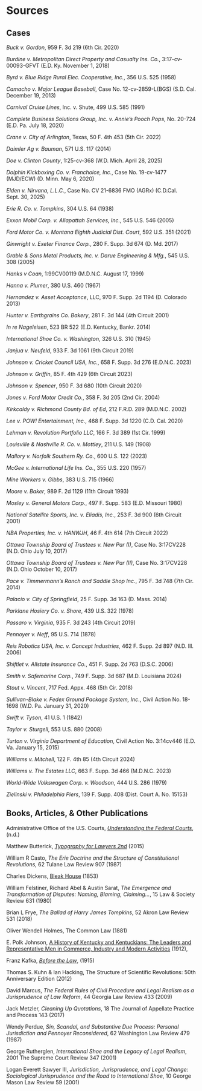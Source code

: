 # Sources {.unnumbered}

## Cases

_Buck v. Gordon_, 959 F. 3d 219 (6th Cir. 2020)

_Burdine v. Metropolitan Direct Property and Casualty Ins. Co._, 3:17-cv-00093-GFVT (E.D. Ky. November 1, 2018)

_Byrd v. Blue Ridge Rural Elec. Cooperative, Inc._, 356 U.S. 525 (1958)

_Camacho v. Major League Baseball_, Case No. 12-cv-2859-L(BGS) (S.D. Cal. December 19, 2013)

_Carnival Cruise Lines_, Inc. v. Shute, 499 U.S. 585 (1991)

_Complete Business Solutions Group, Inc. v. Annie’s Pooch Pops_, No. 20-724 (E.D. Pa. July 18, 2020)

_Crane v. City of Arlington_, Texas, 50 F. 4th 453 (5th Cir. 2022)

_Daimler Ag v. Bauman_, 571 U.S. 117 (2014)

_Doe v. Clinton County_, 1:25-cv-368 (W.D. Mich. April 28, 2025)

_Dolphin Kickboxing Co. v. Franchoice, Inc._, Case No. 19-cv-1477 (MJD/ECW) (D. Minn. May 6, 2020)

_Elden v. Nirvana, L.L.C._, Case No. CV 21-6836 FMO (AGRx) (C.D.Cal. Sept. 30, 2025)

_Erie R. Co. v. Tompkins_, 304 U.S. 64 (1938)

_Exxon Mobil Corp. v. Allapattah Services, Inc._, 545 U.S. 546 (2005)

_Ford Motor Co. v. Montana Eighth Judicial Dist. Court_, 592 U.S. 351 (2021)

_Ginwright v. Exeter Finance Corp._, 280 F. Supp. 3d 674 (D. Md. 2017)

_Grable & Sons Metal Products, Inc. v. Darue Engineering & Mfg._, 545 U.S. 308 (2005)

_Hanks v Coan_, 1:99CV00119 (M.D.N.C. August 17, 1999)

_Hanna v. Plumer_, 380 U.S. 460 (1967)

_Hernandez v. Asset Acceptance_, LLC, 970 F. Supp. 2d 1194 (D. Colorado 2013)

_Hunter v. Earthgrains Co. Bakery_, 281 F. 3d 144 (4th Circuit 2001)

_In re Nageleisen_, 523 BR 522 (E.D. Kentucky, Bankr. 2014)

_International Shoe Co. v. Washington_, 326 U.S. 310 (1945)

_Janjua v. Neufeld_, 933 F. 3d 1061 (9th Circuit 2019)

_Johnson v. Cricket Council USA, Inc._, 658 F. Supp. 3d 276 (E.D.N.C. 2023)

_Johnson v. Griffin_, 85 F. 4th 429 (6th Circuit 2023)

_Johnson v. Spencer_, 950 F. 3d 680 (10th Circuit 2020)

_Jones v. Ford Motor Credit Co._, 358 F. 3d 205 (2nd Cir. 2004)

_Kirkcaldy v. Richmond County Bd. of Ed_, 212 F.R.D. 289 (M.D.N.C. 2002)

_Lee v. POW! Entertainment, Inc._, 468 F. Supp. 3d 1220 (C.D. Cal. 2020)

_Lehman v. Revolution Portfolio LLC_, 166 F. 3d 389 (1st Cir. 1999)

_Louisville & Nashville R. Co. v. Mottley_, 211 U.S. 149 (1908)

_Mallory v. Norfolk Southern Ry. Co._, 600 U.S. 122 (2023)

_McGee v. International Life Ins. Co._, 355 U.S. 220 (1957)

_Mine Workers v. Gibbs_, 383 U.S. 715 (1966)

_Moore v. Baker_, 989 F. 2d 1129 (11th Circuit 1993)

_Mosley v. General Motors Corp._, 497 F. Supp. 583 (E.D. Missouri 1980)

_National Satellite Sports, Inc. v. Eliadis, Inc._, 253 F. 3d 900 (6th Circuit 2001)

_NBA Properties, Inc. v. HANWJH_, 46 F. 4th 614 (7th Circuit 2022)

_Ottawa Township Board of Trustees v. New Par (I)_, Case No. 3:17CV228 (N.D. Ohio July 10, 2017)

_Ottawa Township Board of Trustees v. New Par (II)_, Case No. 3:17CV228 (N.D. Ohio October 10, 2017)

_Pace v. Timmermann’s Ranch and Saddle Shop Inc._, 795 F. 3d 748 (7th Cir. 2014)

_Palacio v. City of Springfield_, 25 F. Supp. 3d 163 (D. Mass. 2014)

_Parklane Hosiery Co. v. Shore_, 439 U.S. 322 (1978)

_Passaro v. Virginia_, 935 F. 3d 243 (4th Circuit 2019)

_Pennoyer v. Neff_, 95 U.S. 714 (1878)

_Reis Robotics USA, Inc. v. Concept Industries_, 462 F. Supp. 2d 897 (N.D. Ill. 2006)

_Shiftlet v. Allstate Insurance Co._, 451 F. Supp. 2d 763 (D.S.C. 2006)

_Smith v. Safemarine Corp._, 749 F. Supp. 3d 687 (M.D. Louisiana 2024)

_Stout v. Vincent_, 717 Fed. Appx. 468 (5th Cir. 2018)

_Sullivan-Blake v. Fedex Ground Package System, Inc_., Civil Action No. 18-1698 (W.D. Pa. January 31, 2020)

_Swift v. Tyson_, 41 U.S. 1 (1842)

_Taylor v. Sturgell_, 553 U.S. 880 (2008)

_Turton v. Virginia Department of Education_, Civil Action No. 3:14cv446 (E.D. Va. January 15, 2015)

_Williams v. Mitchell_, 122 F. 4th 85 (4th Circuit 2024)

_Williams v. The Estates LLC_, 663 F. Supp. 3d 466 (M.D.N.C. 2023)

_World-Wide Volkswagen Corp. v. Woodson_, 444 U.S. 286 (1979)

_Zielinski v. Philadelphia Piers_, 139 F. Supp. 408 (Dist. Court A. No. 15153)

## Books, Articles, & Other Publications

Administrative Office of the U.S. Courts, [_Understanding the Federal Courts_](https://www.uscourts.gov/sites/default/files/understanding-federal-courts.pdf), (n.d.)

Matthew Butterick, [_Typography for Lawyers 2nd_](https://typographyforlawyers.com) (2015)

William R Casto, _The Erie Doctrine and the Structure of Constitutional Revolutions_, 62 Tulane Law Review 907 (1987)

Charles Dickens, [[Bleak House]{.small-caps-text}](https://standardebooks.org/ebooks/charles-dickens/bleak-house) (1853)

William Felstiner, Richard Abel & Austin Sarat, _The Emergence and Transformation of Disputes: Naming, Blaming, Claiming…_, 15 Law & Society Review 631 (1980)

Brian L Frye, _The Ballad of Harry James Tompkins_, 52 Akron Law Review 531 (2018)

Oliver Wendell Holmes, [The Common Law]{.small-caps-text} (1881)

E. Polk Johnson, [[A History of Kentucky and Kentuckians: The Leaders and Representative Men in Commerce, Industry and Modern Activities]{.small-caps-text}](https://play.google.com/books/reader?id=FXQUAAAAYAAJ&pg=GBS.PA1144.w.2.1.0_421) (1912), 

Franz Kafka, [_Before the Law_](https://www.kafka-online.info/before-the-law.html), (1915) 

Thomas S. Kuhn & Ian Hacking, [The Structure of Scientific Revolutions: 50th Anniversary Edition]{.small-caps-text} (2012)

David Marcus, _The Federal Rules of Civil Procedure and Legal Realism as a Jurisprudence of Law Reform_, 44 Georgia Law Review 433 (2009)

Jack Metzler, _Cleaning Up Quotations_, 18 The Journal of Appellate Practice and Process 143 (2017)

Wendy Perdue, _Sin, Scandal, and Substantive Due Process: Personal Jurisdiction and Pennoyer Reconsidered_, 62 Washington Law Review 479 (1987)

George Rutherglen, _International Shoe and the Legacy of Legal Realism_, 2001 The Supreme Court Review 347 (2001)

Logan Everett Sawyer III, _Jurisdiction, Jurisprudence, and Legal Change: Sociological Jurisprudence and the Road to International Shoe_, 10 George Mason Law Review 59 (2001)


